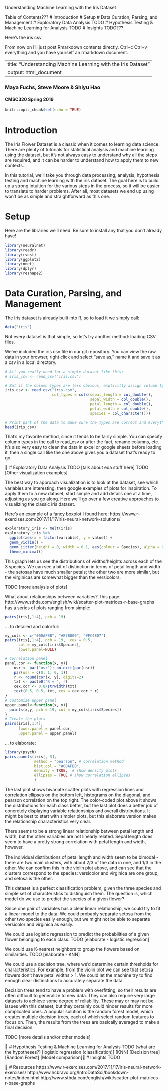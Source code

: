 Understanding Machine Learning with the Iris Dataset

Table of Contents???
# Introduction
# Setup
# Data Curation, Parsing, and Management
# Exploratory Data Analysis
TODO
# Hypothesis Testing & Machine Learning for Analysis
TODO
# Insights
TODO???

Here's the iris csv

From now on I'll just post Rmarkdown contents directly. Ctrl+c Ctrl+v everything and you have yourself an rmarkdown document.

---
title: "Understanding Machine Learning with the Iris Dataset"
output: html_document
---
### Maya Fuchs, Steve Moore & Shiyu Hao
#### CMSC320 Spring 2019

```{r setup, include=FALSE}
knitr::opts_chunk$set(echo = TRUE)
```
# Introduction

  The Iris Flower Dataset is a classic when it comes to learning data science. There are plenty of tutorials for statistical analysis and machine learning using the dataset, but it's not always easy to understand why all the steps are required, and it can be harder to understand how to apply them to new contexts. 

  In this tutorial, we'll take you through data processing, analysis, hypothesis testing and machine learning with the iris dataset. The goal here is to build up a strong intuition for the various steps in the process, so it will be easier to translate to harder problems. After all, most datasets we end up using won't be as simple and straightforward as this one.

# Setup

Here are the libraries we'll need. Be sure to install any that you don't already have!

``` {r libraries, message=FALSE, warning=FALSE}
library(neuralnet)
library(readr)
library(rvest)
library(ggplot2)
library(nnet)
library(dplyr)
library(reshape2)
```
# Data Curation, Parsing, and Management

The Iris dataset is already built into R, so to load it we simply call:

``` {r iris}
data("iris")
```
Not every dataset is that simple, so let's try another method: loading CSV files.

We've included the iris csv file in our git repository. You can view the raw data in your browser, right click and select "save as," name it and save it as a csv in a local directory.

``` {r csv}
# All you really need for a simple dataset like this:
# iris_csv <- read_csv("iris.csv")

# But if the column types are less obvious, explicitly assign column types
iris_csv <- read_csv("iris.csv",
                     col_types = cols(sepal_length = col_double(),
                                      sepal_width = col_double(),
                                      petal_length = col_double(),
                                      petal_width = col_double(),
                                      species = col_character()))

# Print part of the data to make sure the types are correct and everything looks good.
head(iris_csv)
```

That's my favorite method, since it tends to be fairly simple. You can specify column types in the call to read_csv or after the fact, rename columns, etc. It's also very easy to clean the data in excel or google sheets before loading it, then a single call like the one above gives you a dataset that's ready to go.


# Exploratory Data Analysis
TODO [talk about eda stuff here]
TODO [Other visualization examples]

The best way to approach visualization is to look at the dataset, see which variables are interesting, then google examples of plots for inspiration. To apply them to a new dataset, start simple and add details one at a time, adjusting as you go along. Here we'll go over a few creative approaches to visualizing the classic iris dataset.

Here's an example of a fancy boxplot I found here: https://www.r-exercises.com/2017/11/17/iris-neural-network-solutions/

``` {r eda}
exploratory_iris <- melt(iris)
exploratory_iris %>%
  ggplot(aes(x = factor(variable), y = value)) +
  geom_violin() +
  geom_jitter(height = 0, width = 0.1, aes(colour = Species), alpha = 0.7) +
  theme_minimal()
```

This graph lets us see the distributions of widths/heights across each of the 3 species. We can see a bit of distinction in terms of petal length and width - the setosas have much smaller petals; the other two are more similar, but the virginicas are somewhat bigger than the versicolors. 

TODO [more analysis of plots]

What about relationships between variables? This page: http://www.sthda.com/english/wiki/scatter-plot-matrices-r-base-graphs has a series of plots ranging from simple:

```{r facetgrid}
pairs(iris[,1:4], pch = 19)
```

... to detailed and colorful:

``` {r colorfulgrid}
my_cols <- c("#00AFBB", "#E7B800", "#FC4E07")  
pairs(iris[,1:4], pch = 19,  cex = 0.5,
      col = my_cols[iris$Species],
      lower.panel=NULL)

# Correlation panel
panel.cor <- function(x, y){
    usr <- par("usr"); on.exit(par(usr))
    par(usr = c(0, 1, 0, 1))
    r <- round(cor(x, y), digits=2)
    txt <- paste0("R = ", r)
    cex.cor <- 0.8/strwidth(txt)
    text(0.5, 0.5, txt, cex = cex.cor * r)
}
# Customize upper panel
upper.panel<-function(x, y){
  points(x,y, pch = 19, col = my_cols[iris$Species])
}
# Create the plots
pairs(iris[,1:4], 
      lower.panel = panel.cor,
      upper.panel = upper.panel)
```

... to elaborate:

``` {r fancygrid}
library(psych)
pairs.panels(iris[,-5], 
             method = "pearson", # correlation method
             hist.col = "#00AFBB",
             density = TRUE,  # show density plots
             ellipses = TRUE # show correlation ellipses
             )
```

The last plot shows bivariate scatter plots with regression lines and correlation ellipses on the bottom left, histograms on the diagonal, and pearson correlation on the top right. The color-coded plot above it shows the distributions for each class better, but the last plot does a better job of concretely displaying variable relationships and overall distributions. It might be best to start with simpler plots, but this elaborate version makes the relationship characteristics very clear.

There seems to be a strong linear relationship between petal length and width, but the other variables are not linearly related. Sepal length does seem to have a pretty strong correlation with petal length and width, however.

The individual distributions of petal length and width seem to be bimodal - there are two main clusters, with about 2/3 of the data in one, and 1/3 in the other. We can confirm this in the violin plot above, and can see that the clusters correspond to the species: versicolor and virginica are one group, and setosa is the other.

This dataset is a perfect classification problem, given the three species and simple set of characteristics to distinguish them. The question is, which model do we use to predict the species of a given flower? 

Since one pair of variables has a clear linear relationship, we could try to fit a linear model to the data.
We could probably separate setosa from the other two species easily enough, but we might not be able to separate versicolor and virginica as easily.

We could use logistic regression to predict the probabilities of a given flower belonging to each class. 
TODO [elaborate - logistic regression]

We could use K-nearest neighbors to group the flowers based on similarities. 
TODO [elaborate - KNN]

We could use a decision tree, where we'd determine certain thresholds for characteristics. For example, from the violin plot we can see that setosa flowers don't have petal widths > 1. We could let the machine try to find enough clear distinctions to accurately separate the data. 

Decision trees tend to have a problem with overfitting, so their results are often difficult to generalize to new data. They can also require very large datasets to achieve some degree of reliability. These may or may not be issues with this dataset, but they certainly could hinder results for more complicated ones. A popular solution is the random forest model, which creates multiple decision trees, each of which select random features to focus on. Then, the results from the trees are basically averaged to make a final decision.

TODO [more details and/or other models]




# Hypothesis Testing & Machine Learning for Analysis
TODO
[what are the hypotheses?]
[logistic regression (classification)]
[KNN]
[Decision tree]
[Random Forest]
[Model comparison]
# Insights
TODO


# Resources
https://www.r-exercises.com/2017/11/17/iris-neural-network-exercises/ 
http://www.hcbravo.org/IntroDataSci/bookdown-notes/index.html 
http://www.sthda.com/english/wiki/scatter-plot-matrices-r-base-graphs


